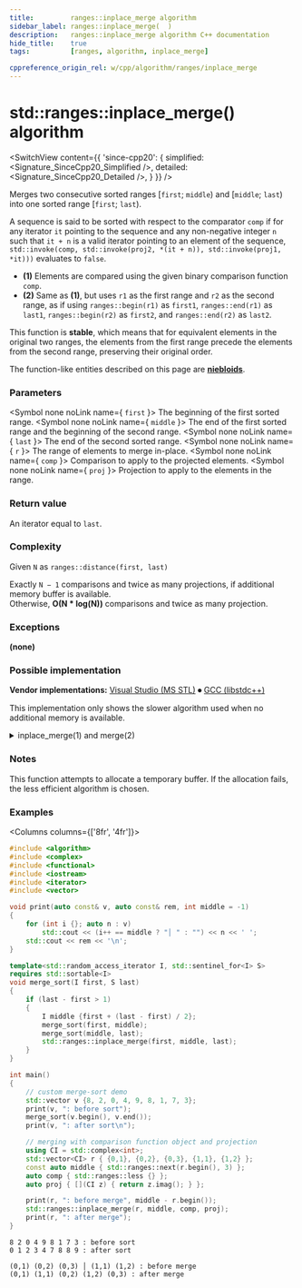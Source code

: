 ```yaml
---
title:         ranges::inplace_merge algorithm
sidebar_label: ranges::inplace_merge(  )
description:   ranges::inplace_merge algorithm C++ documentation
hide_title:    true
tags:          [ranges, algorithm, inplace_merge]

cppreference_origin_rel: w/cpp/algorithm/ranges/inplace_merge
---
```



<!----------------- Codes ---------------------->


# std::ranges::inplace_merge() algorithm

<SwitchView content={{
	'since-cpp20': {
		simplified:	<Signature_SinceCpp20_Simplified />,
		detailed:	<Signature_SinceCpp20_Detailed />,
	}
}} />

Merges two consecutive sorted ranges [`first`; `middle`) and [`middle`; `last`) into one sorted range [`first`; `last`).

A sequence is said to be sorted with respect to the comparator `comp` if for any iterator `it` pointing to the sequence
and any non-negative integer `n` such that `it + n` is a valid iterator pointing to an element of the sequence,
`std::invoke(comp, std::invoke(proj2, *(it + n)), std::invoke(proj1, *it)))` evaluates to `false`.

- **(1)** Elements are compared using the given binary comparison function `comp`.
- **(2)** Same as **(1)**, but uses `r1` as the first range and `r2` as the second range, as if using `ranges::begin(r1)` as `first1`, `ranges::end(r1)` as `last1`, `ranges::begin(r2)` as `first2`, and `ranges::end(r2)` as `last2`.

This function is **stable**, which means that for equivalent elements in the original two ranges,
the elements from the first range  precede the elements from the second range, preserving their original order.

The function-like entities described on this page are [**niebloids**](#).

### Parameters

<SymbolTable>

  <Symbol none noLink name={ <code>first</code> }>
    The beginning of the first sorted range.
  </Symbol>
  <Symbol none noLink name={ <code>middle</code> }>
    The end of the first sorted range and the beginning of the second range.
  </Symbol>
  <Symbol none noLink name={ <code>last</code> }>
    The end of the second sorted range.
  </Symbol>
  <Symbol none noLink name={ <code>r</code> }>
    The range of elements to merge in-place.
  </Symbol>
  <Symbol none noLink name={ <code>comp</code> }>
    Comparison to apply to the projected elements.
  </Symbol>
  <Symbol none noLink name={ <code>proj</code> }>
    Projection to apply to the elements in the range.
  </Symbol>

</SymbolTable>

### Return value

An iterator equal to `last`.

### Complexity

Given `N` as `ranges::distance(first, last)`

Exactly `N − 1` comparisons and twice as many projections, if additional memory buffer is available.  
Otherwise, **O(N \* log(N))** comparisons and twice as many projection.

### Exceptions

**(none)**

### Possible implementation

**Vendor implementations:**
[Visual Studio (MS STL)](https://github.com/microsoft/STL/blob/e745bad3b1d05b5b19ec652d68abb37865ffa454/stl/inc/algorithm#L7131-L7235)
⏺
[GCC (libstdc++)](https://github.com/gcc-mirror/gcc/blob/54258e22b0846aaa6bd3265f592feb161eecda75/libstdc%2B%2B-v3/include/bits/ranges_algo.h#L2573-L2602)

This implementation only shows the slower algorithm used when no additional memory is available.

<details>
<summary>inplace_merge(1) and merge(2)</summary>

```cpp
struct inplace_merge_fn
{
    template<std::bidirectional_iterator I, std::sentinel_for<I> S,
             class Comp = ranges::less, class Proj = std::identity>
    requires std::sortable<I, Comp, Proj>
    constexpr I operator()(I first, I middle, S last, Comp comp = {}, Proj proj = {}) const
    {
        I last_it = ranges::next(middle, last);
        inplace_merge_slow(first, middle, last_it,
                           ranges::distance(first, middle),
                           ranges::distance(middle, last_it),
                           std::ref(comp), std::ref(proj));
        return last_it;
    }

    template<ranges::bidirectional_range R, class Comp = ranges::less,
             class Proj = std::identity>
    requires std::sortable<ranges::iterator_t<R>, Comp, Proj>
    constexpr ranges::borrowed_iterator_t<R>
        operator()(R&& r, ranges::iterator_t<R> middle,
                   Comp comp = {}, Proj proj = {}) const
    {
        return (*this)(ranges::begin(r), std::move(middle), ranges::end(r),
                       std::move(comp), std::move(proj));
    }

private:
    template<class I, class Comp, class Proj>
    static constexpr void inplace_merge_slow(I first, I middle, I last,
                                             std::iter_difference_t<I> n1,
                                             std::iter_difference_t<I> n2,
                                             Comp comp, Proj proj)
    {
        if (n1 == 0 || n2 == 0)
            return;
        if (n1 + n2 == 2 && comp(proj(*middle), proj(*first)))
        {
            ranges::iter_swap(first, middle);
            return;
        }

        I cut1 = first, cut2 = middle;
        std::iter_difference_t<I> d1 {}, d2 {};

        if (n1 > n2)
        {
            d1 = n1 / 2;
            ranges::advance(cut1, d1);
            cut2 = ranges::lower_bound(middle, last, *cut1,
                                       std::ref(comp), std::ref(proj));
            d2 = ranges::distance(middle, cut2);
        }
        else
        {
            d2 = n2 / 2;
            ranges::advance(cut2, d2);
            cut1 = ranges::upper_bound(first, middle, *cut2,
                                       std::ref(comp), std::ref(proj));
            d1 = ranges::distance(first, cut1);
        }

        I new_middle = ranges::rotate(cut1, middle, cut2);
        inplace_merge_slow(first, cut1, new_middle, d1, d2,
                           std::ref(comp), std::ref(proj));
        inplace_merge_slow(new_middle, cut2, last, n1 - d1, n2 - d2,
                           std::ref(comp), std::ref(proj));
    }
};

inline constexpr inplace_merge_fn inplace_merge {};
```

</details>

### Notes

This function attempts to allocate a temporary buffer. If the allocation fails, the less efficient algorithm is chosen.

### Examples

<Columns columns={['8fr', '4fr']}>
<div>

```cpp title='Main.cpp' showLineNumbers
#include <algorithm>
#include <complex>
#include <functional>
#include <iostream>
#include <iterator>
#include <vector>

void print(auto const& v, auto const& rem, int middle = -1)
{
    for (int i {}; auto n : v)
        std::cout << (i++ == middle ? "│ " : "") << n << ' ';
    std::cout << rem << '\n';
}

template<std::random_access_iterator I, std::sentinel_for<I> S>
requires std::sortable<I>
void merge_sort(I first, S last)
{
    if (last - first > 1)
    {
        I middle {first + (last - first) / 2};
        merge_sort(first, middle);
        merge_sort(middle, last);
        std::ranges::inplace_merge(first, middle, last);
    }
}

int main()
{
    // custom merge-sort demo
    std::vector v {8, 2, 0, 4, 9, 8, 1, 7, 3};
    print(v, ": before sort");
    merge_sort(v.begin(), v.end());
    print(v, ": after sort\n");

    // merging with comparison function object and projection
    using CI = std::complex<int>;
    std::vector<CI> r { {0,1}, {0,2}, {0,3}, {1,1}, {1,2} };
    const auto middle { std::ranges::next(r.begin(), 3) };
    auto comp { std::ranges::less {} };
    auto proj { [](CI z) { return z.imag(); } };

    print(r, ": before merge", middle - r.begin());
    std::ranges::inplace_merge(r, middle, comp, proj);
    print(r, ": after merge");
}
```

</div>
<div>

```plaintext title="Output"
8 2 0 4 9 8 1 7 3 : before sort
0 1 2 3 4 7 8 8 9 : after sort

(0,1) (0,2) (0,3) │ (1,1) (1,2) : before merge
(0,1) (1,1) (0,2) (1,2) (0,3) : after merge
```

</div>
</Columns>
